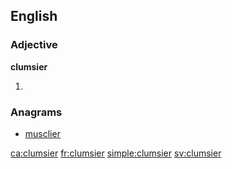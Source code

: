 ==English==

===Adjective===
'''clumsier'''

# {{en-comparative of|clumsy}}

===Anagrams===
* [[musclier#English|musclier]]

[[ca:clumsier]]
[[fr:clumsier]]
[[simple:clumsier]]
[[sv:clumsier]]